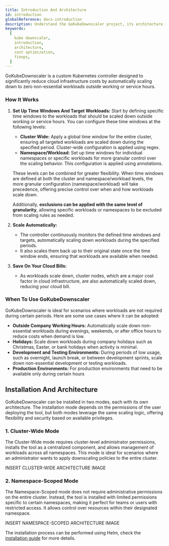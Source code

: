 ```yaml
---
title: Introduction And Architecture
id: introduction
globalReference: docs-introduction
description: Understand the GoKubeDownscaler project, its architecture, and how it can help you save on cloud costs.
keywords:
  [
    kube downscaler,
    introduction,
    architecture,
    cost optimization,
    finops,
  ]
---
```


GoKubeDownscaler is a custom Kubernetes controller designed to significantly reduce cloud infrastructure costs by
automatically scaling down to zero non-essential workloads outside working or service hours.

### How It Works

1. **Set Up Time Windows And Target Workloads:**
   Start by defining specific time windows to the workloads that should be scaled down outside working or service hours.
   You can configure these time windows at the following levels:

   - **Cluster Wide:** Apply a global time window for the entire cluster,
     ensuring all targeted workloads are scaled down during the specified period.
     Cluster-wide configuration is applied using regex.
   - **Namespace/Workload:** Set up time windows for individual namespaces or specific workloads for more granular control over the scaling behavior.
     This configuration is applied using annotations.

   These levels can be combined for greater flexibility.
   When time windows are defined at both the cluster and namespace/workload levels,
   the more granular configuration (namespace/workload) will take precedence, offering precise control over when and how workloads scale down.

   Additionally, **exclusions can be applied with the same level of granularity**,
   allowing specific workloads or namespaces to be excluded from scaling rules as needed.

2. **Scale Automatically:**

   - The controller continuously monitors the defined time windows and targets,
     automatically scaling down workloads during the specified periods.
   - It also scales them back up to their original state once the time window ends,
     ensuring that workloads are available when needed.

3. **Save On Your Cloud Bills:**
   - As workloads scale down, cluster nodes, which are a major cost factor in cloud infrastructure,
     are also automatically scaled down, reducing your cloud bill.

### When To Use GoKubeDownscaler

GoKubeDownscaler is ideal for scenarios where workloads are not required during certain periods.
Here are some use cases where it can be adopted:

- **Outside Company Working Hours:** Automatically scale down non-essential workloads during evenings,
  weekends, or after office hours to reduce costs when demand is low.
- **Holidays:** Scale down workloads during company holidays such as Christmas, Easter, or bank holidays when activity is minimal.
- **Development and Testing Environments:** During periods of low usage, such as overnight, launch break,
  or between development sprints, scale down non-essential development or testing workloads.
- **Production Environments:** For production environments that need to be available only during certain hours

## Installation And Architecture

GoKubeDownscaler can be installed in two modes, each with its own architecture.
The installation mode depends on the permissions of the user deploying the tool,
but both modes leverage the same scaling logic, offering flexibility and security based on available privileges.

### 1. **Cluster-Wide Mode**

The Cluster-Wide mode requires cluster-level administrator permissions,
installs the tool as a centralized component, and allows management of workloads across all namespaces.
This mode is ideal for scenarios where an administrator wants to apply downscaling policies to the entire cluster.

INSERT CLUSTER-WIDE ARCHITECTURE IMAGE

### 2. **Namespace-Scoped Mode**

The Namespace-Scoped mode does not require administrative permissions on the entire cluster.
Instead, the tool is installed with limited permissions specific to certain namespaces,
making it perfect for teams or users with restricted access.
It allows control over resources within their designated namespace.

INSERT NAMESPACE-SCOPED ARCHITECTURE IMAGE

The installation process can be performed using Helm, check the [installation guide](ref:docs-helm)
for more details.
